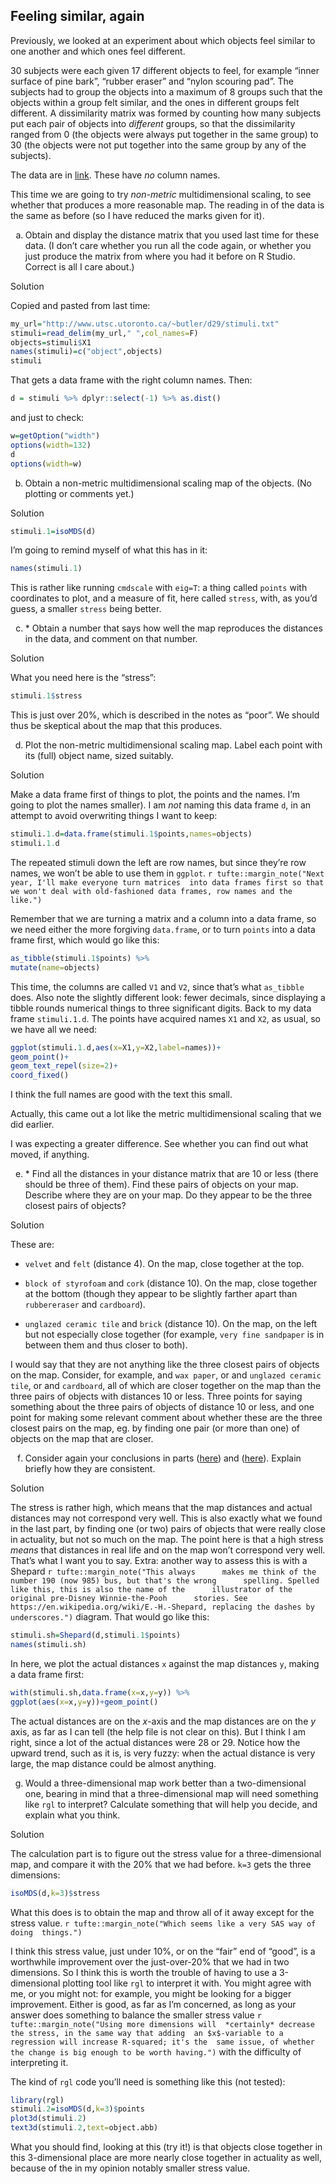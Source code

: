 ##  Feeling similar, again


 Previously, we looked at an experiment about which objects feel similar to one another and which ones feel different.

30 subjects were each
given 17 different objects to feel, for example 
"inner surface of pine  bark", 
"rubber eraser" and 
"nylon scouring pad". The
subjects had to group the objects into a maximum of 8 groups such that
the objects within a group felt similar, and the ones in different
groups felt different.
A
dissimilarity matrix was formed by counting how many subjects put each
pair of objects into *different* groups, so that the
dissimilarity ranged from 0 (the objects were always put together in
the same group) to 30 (the objects were not put together into the same
group by any of the subjects). 

The data are in
[link](http://www.utsc.utoronto.ca/~butler/d29/stimuli.txt). These have
*no* column names.

This time we are going to try *non-metric* multidimensional
scaling, to see whether that produces a more reasonable map. The
reading in of the data is the same as before (so I have reduced the
marks given for it).



(a) Obtain and display the distance matrix that you used last
time for these data. (I don't care whether you run all the code
again, or whether you just produce the matrix from where you had it
before on R Studio. Correct is all I care about.)


Solution


Copied and pasted from last time:
```r
my_url="http://www.utsc.utoronto.ca/~butler/d29/stimuli.txt"
stimuli=read_delim(my_url," ",col_names=F)
objects=stimuli$X1
names(stimuli)=c("object",objects)
stimuli
```

     

That gets a data frame with the right column names. Then:

```r
d = stimuli %>% dplyr::select(-1) %>% as.dist()
```

 

and just to check:

```r
w=getOption("width")
options(width=132)
d
options(width=w)
```

 
    


(b) Obtain a non-metric multidimensional scaling map of the
objects. (No plotting or comments yet.)


Solution


```r
stimuli.1=isoMDS(d)
```

     

I'm going to remind myself of what this has in it:

```r
names(stimuli.1)
```

 

This is rather like running `cmdscale` with `eig=T`: a
thing called `points` with coordinates to plot, and a measure
of fit, here called `stress`, with, as you'd guess, a smaller
`stress` being better.
    


(c) <a name="part:stress">*</a> Obtain a number that says how well the map reproduces the
distances in the data, and comment on that number.


Solution


What you need here is the "stress":
```r
stimuli.1$stress
```

     

This is just over 20\%, which is described in the notes as
"poor". We should thus be skeptical about the map that this produces.
    


(d) Plot the non-metric multidimensional scaling map. Label each
point with its (full) object name, sized suitably.


Solution


Make a data frame first of things to plot, the points and the
names. I'm going to plot the names smaller). I am *not*
naming this data frame `d`, in an attempt to avoid
overwriting things I want to keep:
```r
stimuli.1.d=data.frame(stimuli.1$points,names=objects)
stimuli.1.d
```

     

The repeated stimuli down the left are row names, but since they're
row names, we won't be able to use them in
`ggplot`.
`r tufte::margin_note("Next year, I'll make everyone turn matrices  into data frames first so that we won't deal with old-fashioned data frames, row names and the like.")`

Remember that we are turning a matrix and a column into a data frame,
so we need either the more forgiving `data.frame`, or to turn
`points` into a data frame first, which would go like this:

```r
as_tibble(stimuli.1$points) %>%
mutate(name=objects)
```

 
This time, the columns are called `V1` and `V2`, since
that's what `as_tibble` does. Also note the slightly different
look: fewer decimals, since displaying a tibble rounds numerical
things to three significant digits.
Back to my data frame `stimuli.1.d`.
The points have acquired names `X1` and `X2`, as usual,
so we have all we need:

```r
ggplot(stimuli.1.d,aes(x=X1,y=X2,label=names))+
geom_point()+
geom_text_repel(size=2)+
coord_fixed()
```

 

I think the full names are good with the text this small.

Actually, this came out a lot like the metric multidimensional scaling
that we did earlier.

I was expecting a greater difference. See whether you can find
out what moved, if anything.
    


(e) <a name="part:incons">*</a> Find all the distances in your distance matrix that are 10
or less (there should be three of them). Find these pairs of objects
on your map. Describe where they are on your map. Do
they appear to be the three closest pairs of objects?


Solution


These are:


* `velvet` and `felt` (distance 4). On the map,
close together at the top.

* `block of styrofoam` and `cork` (distance 10). On the
map, close together at the bottom (though they appear to be
slightly farther apart than `rubbereraser` and
`cardboard`). 

* `unglazed ceramic tile` and `brick` (distance
10). On the map, on the left but not especially close together
(for example, `very fine sandpaper` is in between them
and thus closer to both).

I would say that they are not anything like the three closest
pairs of objects on the map. Consider, for example, \texttt{rigid
plastic sheet} and `wax paper`, or \texttt{very fine
sandpaper} and `unglazed ceramic tile`, or \texttt{rubber
eraser} and `cardboard`, all of which are closer together
on the map than the three pairs of objects with distances 10 or
less.
Three points for saying something about the three pairs of objects
of distance 10 or less, and one point for making some relevant
comment about whether these are the three closest pairs on the
map, eg. by finding one pair (or more than one) of objects on the
map that are closer.
    


(f) Consider again your conclusions in parts (<a href="#part:stress">here</a>)
and (<a href="#part:incons">here</a>). Explain briefly how they are consistent.


Solution


The stress is rather high, which means that the map distances and
actual distances may not correspond very well. This is also
exactly what we found in the last part, by finding one (or two)
pairs of objects that were really close in actuality, but not so
much on the map.
The point here is that a high stress *means* that distances
in real life and on the map won't correspond very well. That's
what I want you to say.
Extra: another way to assess this is with a Shepard
`r tufte::margin_note("This always      makes me think of the number 190 (now 985) bus, but that's the wrong      spelling. Spelled like this, this is also the name of the      illustrator of the original pre-Disney Winnie-the-Pooh      stories. See https://en.wikipedia.org/wiki/E.-H.-Shepard, replacing the dashes by underscores.")`
diagram. That would go like this:
```r
stimuli.sh=Shepard(d,stimuli.1$points)
names(stimuli.sh)
```

  

In here, we plot the actual distances `x` against the map
distances `y`, making a data frame first:

```r
with(stimuli.sh,data.frame(x=x,y=y)) %>%
ggplot(aes(x=x,y=y))+geom_point()
```

 

The actual distances are on the $x$-axis and the map distances are on
the $y$ axis, as far as I can tell (the help file is not clear on
this). But I think I am right, since a lot of the actual distances
were 28 or 29. Notice how the upward trend, such as it is, is very
fuzzy: when the actual distance is very large, the map distance could
be almost anything.
    


(g) Would a three-dimensional map work better than a
two-dimensional one, bearing in mind that a three-dimensional map
will need something like `rgl` to interpret? Calculate
something that will help you decide, and explain what you think.


Solution


The calculation part is to figure out the stress value for a
three-dimensional map, and compare it with the 20\% that we had
before. `k=3` gets the three dimensions:
```r
isoMDS(d,k=3)$stress
```

     

What this does is to obtain the map and throw all of it away except
for the stress value.
`r tufte::margin_note("Which seems like a very SAS way of doing  things.")` 

I think this stress value, just under 10\%, or on the "fair" end of
"good", is a worthwhile improvement over the just-over-20\% that we
had in two dimensions. So I think this is worth the trouble of having
to use a 3-dimensional plotting tool like `rgl` to interpret it
with. You might agree with me, or you might  not: for example, you
might be looking for a bigger improvement. Either is good, as far as
I'm concerned, as long as your answer does something to balance the
smaller stress value
`r tufte::margin_note("Using more dimensions will  *certainly* decrease the stress, in the same way that adding  an $x$-variable to a regression will increase R-squared; it's the  same issue, of whether the change is big enough to be worth having.")` with the difficulty of interpreting it.

The kind of `rgl` code you'll need is something like this (not tested):

```r
library(rgl)
stimuli.2=isoMDS(d,k=3)$points
plot3d(stimuli.2)
text3d(stimuli.2,text=object.abb)
```

 

What you should find, looking at this (try it!) is that objects close
together in this 3-dimensional place are more nearly close together in
actuality as well, because of the in my opinion notably smaller stress
value. 
    



